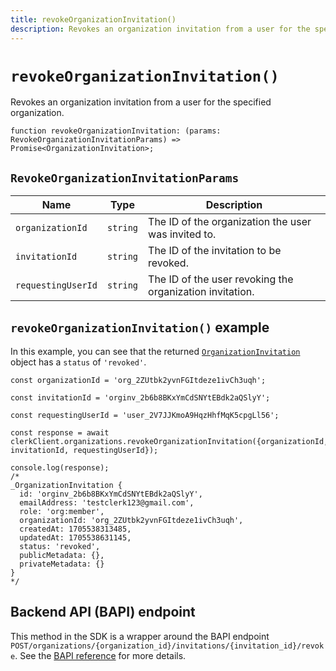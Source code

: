 ```yaml
---
title: revokeOrganizationInvitation()
description: Revokes an organization invitation from a user for the specified organization.
---
```


# `revokeOrganizationInvitation()`

Revokes an organization invitation from a user for the specified organization.

```tsx
function revokeOrganizationInvitation: (params: RevokeOrganizationInvitationParams) => Promise<OrganizationInvitation>;
```

## `RevokeOrganizationInvitationParams`

| Name | Type	| Description |
| --- | --- | --- |
| `organizationId` | `string` | The ID of the organization the user was invited to. |
| `invitationId` | `string` | The ID of the invitation to be revoked. |
| `requestingUserId` | `string` | The ID of the user revoking the organization invitation. |

## `revokeOrganizationInvitation()` example

In this example, you can see that the returned [`OrganizationInvitation`](/docs/references/javascript/organization-invitation) object has a `status` of `'revoked'`.

```tsx {18}
const organizationId = 'org_2ZUtbk2yvnFGItdeze1ivCh3uqh';

const invitationId = 'orginv_2b6b8BKxYmCdSNYtEBdk2aQSlyY';

const requestingUserId = 'user_2V7JJKmoA9HqzHhfMqK5cpgLl56';

const response = await clerkClient.organizations.revokeOrganizationInvitation({organizationId, invitationId, requestingUserId});

console.log(response);
/*
_OrganizationInvitation {
  id: 'orginv_2b6b8BKxYmCdSNYtEBdk2aQSlyY',
  emailAddress: 'testclerk123@gmail.com',
  role: 'org:member',
  organizationId: 'org_2ZUtbk2yvnFGItdeze1ivCh3uqh',
  createdAt: 1705538313485,
  updatedAt: 1705538631145,
  status: 'revoked',
  publicMetadata: {},
  privateMetadata: {}
}
*/
```

## Backend API (BAPI) endpoint

This method in the SDK is a wrapper around the BAPI endpoint `POST/organizations/{organization_id}/invitations/{invitation_id}/revoke`. See the [BAPI reference](https://clerk.com/docs/reference/backend-api/tag/Organization-Invitations#operation/RevokeOrganizationInvitation) for more details.